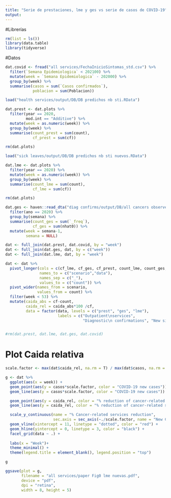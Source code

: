 ```yaml
---
title: "Serie de prestaciones, lme y ges vs serie de casos de COVID-19"
output: 
---
```


#Librerías

```r
rm(list = ls())
library(data.table)
library(tidyverse)
```

#Datos

```r
dat.covid <- fread("all services/FechaInicioSintomas_std.csv") %>% 
  filter(`Semana Epidemiologica` < 202100) %>% 
  mutate(week = `Semana Epidemiologica` - 202000) %>% 
  group_by(week) %>% 
  summarise(casos = sum(`Casos confirmados`),
            poblacion = sum(Poblacion))
```

```r
load("health services/output/DB/DB predichos nb sti.RData")

dat.prest <- dat.plots %>% 
  filter(year == 2020,
         mod.int == "Additive") %>% 
  mutate(week = as.numeric(week)) %>% 
  group_by(week) %>% 
  summarise(count_prest = sum(count),
            cf_prest = sum(cf))

rm(dat.plots)

load("sick leaves/output/DB/DB predichos nb sti nuevos.RData")

dat.lme <- dat.plots %>% 
  filter(year == 2020) %>% 
  mutate(week = as.numeric(week)) %>% 
  group_by(week) %>% 
  summarise(count_lme = sum(count),
            cf_lme = sum(cf))

rm(dat.plots)

dat.ges <- haven::read_dta("diag confirms/output/DB/all cancers observed predicted counterfactual.dta") %>% 
  filter(ano == 2020) %>% 
  group_by(semana) %>% 
  summarise(count_ges = sum(`_freq`),
            cf_ges = sum(nhat0)) %>% 
  mutate(week = semana-1,
         semana = NULL)
```


```r
dat <- full_join(dat.prest, dat.covid, by = "week") 
dat <- full_join(dat.ges, dat, by = c("week"))
dat <- full_join(dat.lme, dat, by = "week")

dat <- dat %>% 
  pivot_longer(cols = c(cf_lme, cf_ges, cf_prest, count_lme, count_ges, count_prest),
               names_to = c("scenario","data"),
               names_sep = c("_"),
               values_to = c("count")) %>% 
  pivot_wider(names_from = scenario, 
              values_from = count) %>% 
  filter(week < 53) %>% 
  mutate(caida_abs = cf-count,
         caida_rel = caida_abs*100 /cf,
         data = factor(data, levels = c("prest", "ges", "lme"), 
                       labels = c("Outpatient\nservices", 
                                  "Diagnostic\n confirmations", "New sick\nleaves")))


#rm(dat.prest, dat.lme, dat.ges, dat.covid)
```

# Plot Caida relativa

```r
scale.factor <- max(dat$caida_rel, na.rm = T) / max(dat$casos, na.rm = T)

g <- dat %>% 
  ggplot(aes(x = week)) +
  geom_point(aes(y = casos*scale.factor, color = "COVID-19 new cases")) +
  geom_line(aes(y = casos*scale.factor, color = "COVID-19 new cases")) +

  geom_point(aes(y = caida_rel, color = "% reduction of cancer-related services")) +
  geom_line(aes(y = caida_rel, color = "% reduction of cancer-related services")) +

  scale_y_continuous(name = "% Cancer-related services reduction", 
                     sec.axis = sec_axis(~./scale.factor, name = "New COVID-19 cases")) +
  geom_vline(xintercept = 11, linetype = "dotted", color = "red") +
  geom_hline(yintercept = 0, linetype = 3, color = "black") +
  facet_grid(data ~ .) +
  
  labs(x = "Week")+
  theme_minimal() +
  theme(legend.title = element_blank(), legend.position = "top") 

g

ggsave(plot = g,
       filename = "all services/paper Fig0 lme nuevas.pdf", 
       device = "pdf",
       dpi = "retina",
       width = 8, height = 5)  
```


